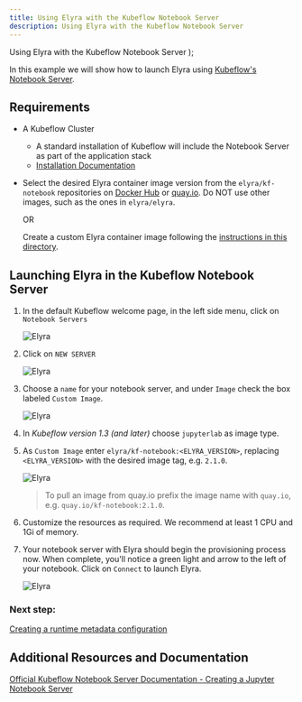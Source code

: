 ```yaml
---
title: Using Elyra with the Kubeflow Notebook Server
description: Using Elyra with the Kubeflow Notebook Server
---
```


  <span>
    Using Elyra with the Kubeflow Notebook Server
  </span>
);

<PageDescription>

In this example we will show how to launch Elyra using [Kubeflow's Notebook Server](https://www.kubeflow.org/docs/components/notebooks/). 


</PageDescription>


## Requirements
- A Kubeflow Cluster
    - A standard installation of Kubeflow will include the Notebook Server as part of the application stack
    - [Installation Documentation](https://www.kubeflow.org/docs/started/getting-started/)

- Select the desired Elyra container image version from the `elyra/kf-notebook` repositories on [Docker Hub](https://hub.docker.com/r/elyra/kf-notebook) or [quay.io](https://quay.io/repository/elyra/kf-notebook). Do NOT use other images, such as the ones in `elyra/elyra`.
  
  OR

  Create a custom Elyra container image following the [instructions in this directory](https://github.com/elyra-ai/elyra/tree/3.0.1/etc/docker/kubeflow). 
    
## Launching Elyra in the Kubeflow Notebook Server
1. In the default Kubeflow welcome page, in the left side menu, click on `Notebook Servers`   
  
   ![Elyra](../images/ai/ai/elyra-with-kf-notebook-splash-screen.png)  
  
1. Click on `NEW SERVER`   
  
   ![Elyra](../images/ai/elyra-with-kf-notebook-notebook-server.png)  
  
1. Choose a `name` for your notebook server, and under `Image` check the box labeled `Custom Image`.   
  
   ![Elyra](../images/ai/elyra-with-kf-notebook-config-1.png)  

1. In _Kubeflow version 1.3 (and later)_ choose `jupyterlab` as image type.

1. As `Custom Image` enter `elyra/kf-notebook:<ELYRA_VERSION>`, replacing `<ELYRA_VERSION>` with the desired image tag, e.g. `2.1.0`.   
  
   ![Elyra](../images/ai/elyra-with-kf-notebook-image-config.png)

   > To pull an image from quay.io prefix the image name with `quay.io`, e.g. `quay.io/kf-notebook:2.1.0`.  
  
1. Customize the resources as required. We recommend at least 1 CPU and 1Gi of memory.
     
1. Your notebook server with Elyra should begin the provisioning process now. When complete, you'll notice a green light and arrow to the left of your notebook. Click on `Connect` to launch Elyra.   
  
   ![Elyra](../images/ai/elyra-with-kf-notebook-start-notebook.png)  
   
### Next step:
[Creating a runtime metadata configuration](https://elyra.readthedocs.io/en/latest/user_guide/runtime-conf.html)


## Additional Resources and Documentation
[Official Kubeflow Notebook Server Documentation - Creating a Jupyter Notebook Server](https://www.kubeflow.org/docs/components/notebooks/setup/)